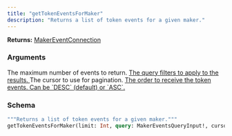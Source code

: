 ```yaml
---
title: "getTokenEventsForMaker"
description: "Returns a list of token events for a given maker."
---
```


**Returns:** [MakerEventConnection](/api-reference/types#makereventconnection)

### Arguments

<ResponseField name="limit" type="Int">
  The maximum number of events to return.
</ResponseField>

<a href="/api-reference/input-objects#makereventsqueryinput">
  <ResponseField name="query" type="MakerEventsQueryInput!" required>
    The query filters to apply to the results.
  </ResponseField>
</a>

<ResponseField name="cursor" type="String">
  The cursor to use for pagination.
</ResponseField>

<a href="/api-reference/enums#rankingdirection">
  <ResponseField name="direction" type="RankingDirection">
    The order to receive the token events. Can be `DESC` (default) or `ASC`.
  </ResponseField>
</a>

### Schema


```graphql 
"""Returns a list of token events for a given maker."""
getTokenEventsForMaker(limit: Int, query: MakerEventsQueryInput!, cursor: String, direction: RankingDirection): MakerEventConnection
```
